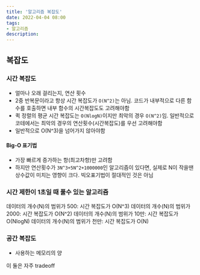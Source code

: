 ```yaml
---
title: '알고리즘 복잡도'
date: 2022-04-04 08:00
tags:
- 알고리즘
description: 
---
```


## 복잡도

### 시간 복잡도

- 얼마나 오래 걸리는지, 연산 횟수
- 2중 반복문이라고 항상 시간 복잡도가 `O(N^2)`는 아님. 코드가 내부적으로 다른 함수를 호출하면 내부 함수의 시간복잡도도 고려해야함
- 퀵 정렬의 평균 시간 복잡도는 `O(NlogN)`이지만 최악의 경우 `O(N^2)`임. 일반적으로 코테에서는 최악의 경우의 연산횟수(시간복잡도)를 우선 고려해야함
- 일반적으로 O(N^3)을 넘어가지 않아야함

#### Big-O 표기법

- 가장 빠르게 증가하는 항(최고차항)만 고려함
- 하지만 연산횟수가 `3N^3+5N^2+1000000`인 알고리즘이 있다면, 실제로 N이 작을땐 상수값이 미치는 영향이 크다. 빅오표기법이 절대적인 것은 아님

### 시간 제한이 1초일 때 풀수 있는 알고리즘

데이터의 개수(N)의 범위가 500: 시간 복잡도가 O(N^3)
데이터의 개수(N)의 범위가 2000: 시간 복잡도가 O(N^2)
데이터의 개수(N)의 범위가 10만: 시간 복잡도가 O(NlogN)
데이터의 개수(N)의 범위가 천만: 시간 복잡도가 O(N)

### 공간 복잡도

- 사용하는 메모리의 양

이 둘은 자주 tradeoff